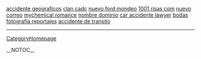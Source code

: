 <a href= http://ingles-adulto-extranjero.japanesetits.cn/index32.html >accidente geograficos</a>   <a href= http://ingles-adulto-extranjero.japanesetits.cn/index21.html >clan cadc</a>   <a href= http://ingles-adulto-extranjero.japanesetits.cn/nuevo-ford-mondeo.html >nuevo ford mondeo</a>   <a href= http://ingles-adulto-extranjero.japanesetits.cn/1001-risas-com.html >1001 risas com</a>   <a href= http://ingles-adulto-extranjero.japanesetits.cn/nuevo-correo.html >nuevo correo</a>   <a href= http://ingles-adulto-extranjero.japanesetits.cn/index15.html >mychemical romance</a>   <a href= http://ingles-adulto-extranjero.japanesetits.cn/index16.html >nombre dominio</a>   <a href= http://ingles-adulto-extranjero.japanesetits.cn/car-accidente-lawyer.html >car accidente lawyer</a>   <a href= http://oferta-empleo-extranjero.japanesetits.cn/bodas-fotografia-reportajes.html >bodas fotografia reportajes</a>   <a href= http://oferta-empleo-extranjero.japanesetits.cn/accidente-de-transito.html >accidente de transito</a>
----
[[CategoryHomepage]]

__NOTOC__